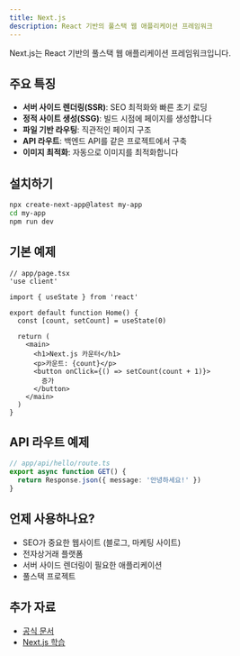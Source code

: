 ```yaml
---
title: Next.js
description: React 기반의 풀스택 웹 애플리케이션 프레임워크
---
```


Next.js는 React 기반의 풀스택 웹 애플리케이션 프레임워크입니다.

## 주요 특징

- **서버 사이드 렌더링(SSR)**: SEO 최적화와 빠른 초기 로딩
- **정적 사이트 생성(SSG)**: 빌드 시점에 페이지를 생성합니다
- **파일 기반 라우팅**: 직관적인 페이지 구조
- **API 라우트**: 백엔드 API를 같은 프로젝트에서 구축
- **이미지 최적화**: 자동으로 이미지를 최적화합니다

## 설치하기

```bash
npx create-next-app@latest my-app
cd my-app
npm run dev
```

## 기본 예제

```tsx
// app/page.tsx
'use client'

import { useState } from 'react'

export default function Home() {
  const [count, setCount] = useState(0)

  return (
    <main>
      <h1>Next.js 카운터</h1>
      <p>카운트: {count}</p>
      <button onClick={() => setCount(count + 1)}>
        증가
      </button>
    </main>
  )
}
```

## API 라우트 예제

```typescript
// app/api/hello/route.ts
export async function GET() {
  return Response.json({ message: '안녕하세요!' })
}
```

## 언제 사용하나요?

- SEO가 중요한 웹사이트 (블로그, 마케팅 사이트)
- 전자상거래 플랫폼
- 서버 사이드 렌더링이 필요한 애플리케이션
- 풀스택 프로젝트

## 추가 자료

- [공식 문서](https://nextjs.org)
- [Next.js 학습](https://nextjs.org/learn)

